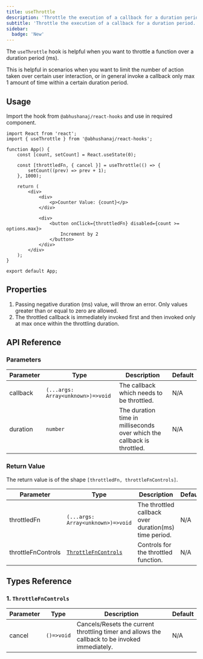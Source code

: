 ```yaml
---
title: useThrottle
description: 'Throttle the execution of a callback for a duration period.'
subtitle: 'Throttle the execution of a callback for a duration period.'
sidebar:
  badge: 'New'
---
```



The `useThrottle` hook is helpful when you want to throttle a function over a duration period (ms).

This is helpful in scenarios when you want to limit the number of action taken over certain user interaction, or in general invoke a callback only max 1 amount of time within a certain duration period.

<DemoWrapper title="useThrottle">
	<Example client:load />
</DemoWrapper>

## Usage

Import the hook from `@abhushanaj/react-hooks` and use in required component.

```tsx title="./src/App.tsx" ins={2,7-9} mark="useThrottle"
import React from 'react';
import { useThrottle } from '@abhushanaj/react-hooks';

function App() {
	const [count, setCount] = React.useState(0);

	const [throttledFn, { cancel }] = useThrottle(() => {
		setCount((prev) => prev + 1);
	}, 1000);

	return (
		<div>
			<div>
				<p>Counter Value: {count}</p>
			</div>

			<div>
				<button onClick={throttledFn} disabled={count >= options.max}>
					Increment by 2
				</button>
			</div>
		</div>
	);
}

export default App;
```

## Properties

1. Passing negative duration (ms) value, will throw an error. Only values greater than or equal to zero are allowed.
1. The throttled callback is immediately invoked first and then invoked only at max once within the throttling duration.

## API Reference

### Parameters

| Parameter | Type                              | Description                                                             | Default |
| --------- | --------------------------------- | ----------------------------------------------------------------------- | ------- |
| callback  | `(...args: Array<unknown>)=>void` | The callback which needs to be throttled.                               | N/A     |
| duration  | `number`                          | The duration time in milliseconds over which the callback is throttled. | N/A     |

### Return Value

The return value is of the shape `[throttledFn, throttleFnControls]`.

| Parameter          | Type                                          | Description                                           | Default |
| ------------------ | --------------------------------------------- | ----------------------------------------------------- | ------- |
| throttledFn        | `(...args: Array<unknown>)=>void`             | The throttled callback over duration(ms) time period. | N/A     |
| throttleFnControls | [`ThrottleFnControls`](#1-throttlefncontrols) | Controls for the throttled function.                  | N/A     |

## Types Reference

### 1. `ThrottleFnControls`

| Parameter | Type       | Description                                                                                    | Default |
| --------- | ---------- | ---------------------------------------------------------------------------------------------- | ------- |
| cancel    | `()=>void` | Cancels/Resets the current throttling timer and allows the callback to be invoked immediately. | N/A     |
